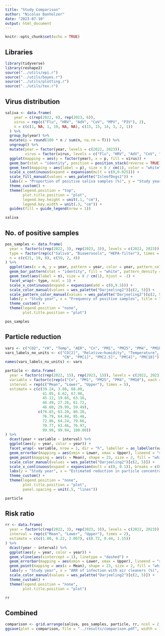 ```yaml
---
title: "Study Comparison"
author: "Nicolas Banholzer"
date: "2023-07-10"
output: html_document
---
```


```r
knitr::opts_chunk$set(echo = TRUE)
```

## Libraries

```r
library(tidyverse)
library(reshape2)
source("../utils/epi.r")
source("../utils/bayes.r")
source("../utils/plotting.r")
source("../utils/tex.r")
```


## Virus distribution

```r
saliva <- data.frame(
    year = c(rep(2022, 6), rep(2023, 6)),
    virus = rep(c("Flu", "HRV", "AdV", "CoV", "MPV", "PIV"), 2),
    n = c(c(1, NA, 1, 19, NA, NA), c(15, 15, 14, 3, 2, 1))
  ) %>%
  group_by(year) %>%
  mutate(p = round(100 * n / sum(n, na.rm = T))) %>%
  ungroup() %>%
  mutate(year = factor(year, levels = c(2022, 2023)),
         virus = factor(virus, levels = c("Flu", "HRV", "AdV", "CoV", "MPV", "PIV"))) %>%
  ggplot(mapping = aes(y = factor(year), x = p, fill = virus)) +
  geom_bar(stat = "identity", position = position_stack(reverse = TRUE), width = .5) +
  geom_text(mapping = aes(label = p), size = 8 / cm(1), color = "white", position = position_stack(vjust = 0.5, reverse = T)) +
  scale_x_continuous(expand = expansion(mult = c(0,0.025))) +
  scale_fill_manual(values = wes_palette("IsleofDogs1")) +
  labs(x = "Proportion of positive saliva samples (%)", y = "Study year", fill = "Virus", title = "a") +
  theme_custom() +
  theme(legend.position = "top",
        plot.title.position = "plot",
        legend.key.height = unit(.1, "cm"),
        legend.key.width = unit(.3, "cm")) +
  guides(fill = guide_legend(nrow = 1))

saliva
```


## No. of positive samples

```r
pos_samples <- data.frame(
  year = factor(c(rep(2022, 3), rep(2023, 3)), levels = c(2022, 2023)),
  type = factor(rep(c("Saliva", "Bioaerosols", "HEPA-filter"), times = 2), levels = c("Saliva", "Bioaerosols", "HEPA-filter")),
  n = c(c(21, 10, 8), c(50, 2, 4))
) %>%
  ggplot(aes(x = n, y = year, pattern = year, color = year, pattern_color = year)) +
  geom_bar_pattern(stat = "identity", fill = "white", pattern_density = 0.1, pattern_spacing = 0.1, width = .75) +
  geom_text(aes(label = n), size = 8 / cm(1), hjust = -1) +
  facet_wrap(~ type, ncol = 1) +
  scale_x_continuous(expand = expansion(add = c(0,9.5))) +
  scale_color_manual(values = wes_palette("Darjeeling2")[c(2, 5)]) +
  scale_pattern_color_manual(values = wes_palette("Darjeeling2")[c(2, 5)]) +
  labs(y = "Study year", x = "Frequency of positive samples", title = "b") +
  theme_custom() +
  theme(legend.position = "none",
        plot.title.position = "plot")

pos_samples
```


## Particle reduction

```r
vars <- c("CO2", "rH", "Temp", "AER", "Cn", "PM1", "PM25", "PM4", "PM10")
vars_labels_no_units <- c("CO[2]", "Relative~humidity", "Temperature", "Air~exchange~rate",
                          "CN", "PM[1]", "PM[2.5]", "PM[4]", "PM[10]")
names(vars_labels_no_units) <- vars

particle <- data.frame(
  year = factor(c(rep(2022, 15), rep(2023, 15)), levels = c(2022, 2023)),
  variable = factor(c(rep(c("Cn", "PM1", "PM25", "PM4", "PM10"), each = 3, times = 2)), levels = c("Cn", "PM1", "PM25", "PM4", "PM10")),
  interval = rep(c("Mean", "Lower", "Upper"), times = 5),
  estimate = c(c(39.24, 3.88, 68.80, 
                 41.05, 6.62, 67.98,
                 45.12, 19.66, 63.16,
                 46.49, 27.26, 61.72,
                 46.60, 29.99, 59.49),
               c(76.83, 63.20, 86.28,
                 76.79, 64.84, 85.46,
                 72.86, 64.24, 79.66,
                 70.77, 63.46, 76.97,
                 99.99, 99.94, 100.00))
) %>%
  dcast(year + variable ~ interval) %>%
  ggplot(aes(y = year, color = year)) +
  facet_wrap(~ variable, nrow = 1, dir = "h", labeller = as_labeller(vars_labels_no_units, label_parsed)) +
  geom_errorbar(mapping = aes(xmin = Lower, xmax = Upper), lineend = "square", size = 1, width = .05) +
  geom_point(mapping = aes(x = Mean), shape = 23, size = 2, fill = "white") +
  scale_color_manual(values = wes_palette("Darjeeling2")[c(2, 5)]) +
  scale_x_continuous(expand = expansion(mult = c(0, 0.1)), breaks = c(0, 50, 100), limits = c(0, 100)) +
  labs(y = "Study year", x = "Estimated reduction in particle concentration (%)", title = "c") + 
  theme_custom() +
  theme(legend.position = "none",
        plot.title.position = "plot",
        panel.spacing = unit(.5, "lines"))

particle
```


## Risk ratio

```r
rr <- data.frame(
  year = factor(c(rep(2022, 3), rep(2023, 3)), levels = c(2022, 2023)),
  interval = rep(c("Mean", "Lower", "Upper"), times = 2),
  estimate = c(c(1.00, 0.22, 2.067), c(0.72, 0.44, 1.15))
) %>%
  dcast(year ~ interval) %>%
  ggplot(aes(y = year, color = year)) +
  geom_vline(aes(xintercept = 1), linetype = "dashed") +
  geom_errorbar(mapping = aes(xmin = Lower, xmax = Upper), lineend = "square", size = 1, width = .05) +
  geom_point(mapping = aes(x = Mean), shape = 23, size = 2, fill = "white") +
  labs(y = "Study year", x = "ARR of infection with air cleaners (%)", title = "d") + 
  scale_color_manual(values = wes_palette("Darjeeling2")[c(2, 5)]) +
  theme_custom() +
  theme(legend.position = "none",
        plot.title.position = "plot")

rr  
```


## Combined 

```r
comparison <- grid.arrange(saliva, pos_samples, particle, rr, ncol = 2, nrow = 2, heights = c(6, 4), widths = c(10,6))
ggsave(plot = comparison, file = "../results/comparison.pdf", width = 16 / cm(1), height = 10 / cm(1))
```